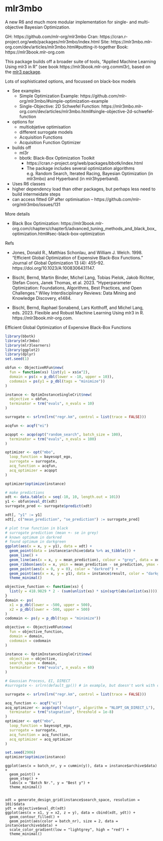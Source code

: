 # mlr3mbo

A new R6 and much more modular implementation for single- and multi-objective Bayesian Optimization.

GH: https://github.com/mlr-org/mlr3mbo
Cran: https://cran.r-project.org/web/packages/mlr3mbo/index.html
Site: https://mlr3mbo.mlr-org.com/dev/articles/mlr3mbo.html#putting-it-together
Book: https://mlr3book.mlr-org.com

This package builds off a broader suite of tools, "Applied Machine Learning Using mlr3 in R" (see book https://mlr3book.mlr-org.comml3r), based on the [mlr3 package](https://github.com/mlr-org/mlr3).


Lots of sophisticated options, and focussed on black-box models

- See examples
  - Simple Optimization Example: https://github.com/mlr-org/mlr3mbo/#simple-optimization-example
  - Single-Objective: 2D Schwefel Function: https://mlr3mbo.mlr-org.com/dev/articles/mlr3mbo.html#single-objective-2d-schwefel-function
- options for 
  - multiobjetive optimisation
  - different surrogate models
  - Acquisition Functions
  - Acquisition Function Optimizer
- builds off 
  - ml3r
  - bbotk: Black-Box Optimization Toolkit 
    - https://cran.r-project.org/web/packages/bbotk/index.html
    - The package includes several optimization algorithms e.g. Random Search, Iterated Racing, Bayesian Optimization (in mlr3mbo) and Hyperband (in mlr3hyperband).
- Uses R6 classes
- higher dependency load than other packages, but perhaps less need to build intermeidate steps
- can access fitted GP after optimisation -- https://github.com/mlr-org/mlr3mbo/issues/131

More details

- Black Box Optimization: https://mlr3book.mlr-org.com/chapters/chapter5/advanced_tuning_methods_and_black_box_optimization.html#sec-black-box-optimization

Refs

- Jones, Donald R., Matthias Schonlau, and William J. Welch. 1998. “Efficient Global Optimization of Expensive Black-Box Functions.” Journal of Global Optimization 13 (4): 455–92. https://doi.org/10.1023/A:1008306431147.

- Bischl, Bernd, Martin Binder, Michel Lang, Tobias Pielok, Jakob Richter, Stefan Coors, Janek Thomas, et al. 2023. “Hyperparameter Optimization: Foundations, Algorithms, Best Practices, and Open Challenges.” Wiley Interdisciplinary Reviews: Data Mining and Knowledge Discovery, e1484.
- Bischl, Bernd, Raphael Sonabend, Lars Kotthoff, and Michel Lang, eds. 2023. Flexible and Robust Machine Learning Using mlr3 in R. https://mlr3book.mlr-org.com.


Efficient Global Optimization of Expensive Black-Box Functions


```r
library(bbotk)
library(mlr3mbo)
library(mlr3learners)
library(ggplot2)
library(dplyr)
set.seed(1)

obfun <- ObjectiveRFun$new(
  fun = function(xs) list(y1 = xs$x^2),
  domain = ps(x = p_dbl(lower = -10, upper = 10)),
  codomain = ps(y1 = p_dbl(tags = "minimize"))
)

instance <- OptimInstanceSingleCrit$new(
  objective = obfun,
  terminator = trm("evals", n_evals = 10)
)

surrogate <- srlrn(lrn("regr.km", control = list(trace = FALSE)))

acqfun <- acqf("ei")

acqopt <- acqo(opt("random_search", batch_size = 100),
  terminator = trm("evals", n_evals = 100)
)

optimizer <- opt("mbo",
  loop_function = bayesopt_ego,
  surrogate = surrogate,
  acq_function = acqfun,
  acq_optimizer = acqopt
)

optimizer$optimize(instance)

# make predictions
xdt <- data.table(x = seq(-10, 10, length.out = 101))
y1 <- obfun$eval_dt(xdt)
surrogate_pred <- surrogate$predict(xdt)

xdt[, "y1" := y1]
xdt[, c("mean_prediction", "se_prediction") := surrogate_pred]

# plot true function in black
# surrogate prediction (mean +- se in grey)
# known optimum in darkred
# found optimum in darkgreen
ggplot(aes(x = x, y = y1), data = xdt) +
  geom_point(data = instance$archive$data %>% as_tibble()) +
  geom_line() +
  geom_line(aes(x = x, y = mean_prediction), colour = "grey", data = xdt) +
  geom_ribbon(aes(x = x, ymin = mean_prediction - se_prediction, ymax = mean_prediction + se_prediction), fill = "grey", alpha = 0.2) +
  geom_point(aes(x = 0, y = 0), color = "darkred") +
  geom_point(aes(x = x, y = y1), data = instance$result, color = "darkgreen") +
  theme_minimal()

```

```r
objective_function <- function(xs) {
  list(y = 418.9829 * 2 - (sum(unlist(xs) * sin(sqrt(abs(unlist(xs)))))))
}
domain <- ps(
  x1 = p_dbl(lower = -500, upper = 500),
  x2 = p_dbl(lower = -500, upper = 500)
)
codomain <- ps(y = p_dbl(tags = "minimize"))

objective <- ObjectiveRFun$new(
  fun = objective_function,
  domain = domain,
  codomain = codomain
)

instance <- OptimInstanceSingleCrit$new(
  objective = objective,
  search_space = domain,
  terminator = trm("evals", n_evals = 60)
)

# Gaussian Process, EI, DIRECT
#surrogate <- srlrn(default_gp()) # in example, but doesn't work with cran version

surrogate <- srlrn(lrn("regr.km", control = list(trace = FALSE)))

acq_function <- acqf("ei")
acq_optimizer <- acqo(opt("nloptr", algorithm = "NLOPT_GN_DIRECT_L"),
  terminator = trm("stagnation", threshold = 1e-8)
)
optimizer <- opt("mbo",
  loop_function = bayesopt_ego,
  surrogate = surrogate,
  acq_function = acq_function,
  acq_optimizer = acq_optimizer
)

set.seed(2906)
optimizer$optimize(instance)

```

```
ggplot(aes(x = batch_nr, y = cummin(y)), data = instance$archive$data) +
  geom_point() +
  geom_step() +
  labs(x = "Batch Nr.", y = "Best y") +
  theme_minimal()


xdt = generate_design_grid(instance$search_space, resolution = 101)$data
ydt = objective$eval_dt(xdt)
ggplot(aes(x = x1, y = x2, z = y), data = cbind(xdt, ydt)) +
  geom_contour_filled() +
  geom_point(aes(color = batch_nr), size = 2, data = instance$archive$data) +
  scale_color_gradient(low = "lightgrey", high = "red") +
  theme_minimal()
  
```
